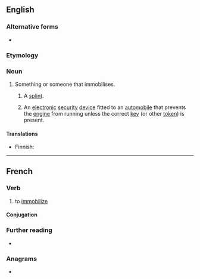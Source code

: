 ==English==
{{wikipedia}}

===Alternative forms===
* {{l|en|immobilizer}}

===Etymology===
{{affix|en|immobilise|-er|id2=agent noun}}

===Noun===
{{en-noun}}

# Something or someone that immobilises.
## {{lb|en|medicine}} A [[splint]].
## An [[electronic]] [[security]] [[device]] fitted to an [[automobile]] that prevents the [[engine]] from running unless the correct [[key]] (or other [[token]]) is present.

====Translations====
{{trans-see|splint}}

{{trans-top|security device}}
* Finnish: {{t+|fi|ajonestolaite}}
{{trans-mid}}
{{trans-bottom}}

----

==French==

===Verb===
{{fr-verb}}

# to [[immobilize]]

====Conjugation====
{{fr-conj-auto}}

===Further reading===
* {{R:TLFi}}

===Anagrams===
* {{l|fr|immobiliers}}